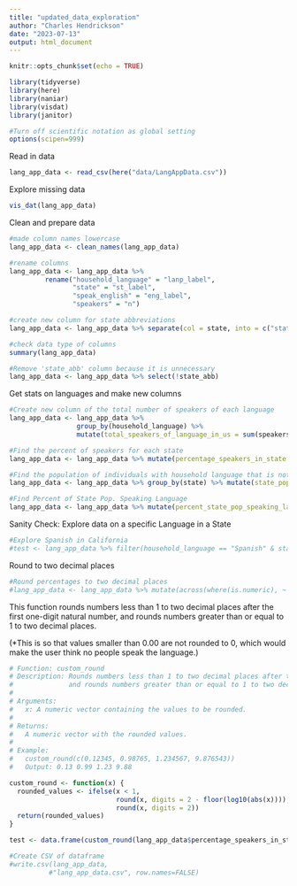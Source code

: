 ```yaml
---
title: "updated_data_exploration"
author: "Charles Hendrickson"
date: "2023-07-13"
output: html_document
---
```


```r
knitr::opts_chunk$set(echo = TRUE)

library(tidyverse)
library(here)
library(naniar)
library(visdat)
library(janitor)

#Turn off scientific notation as global setting
options(scipen=999)
```

Read in data
```r
lang_app_data <- read_csv(here("data/LangAppData.csv"))
```

Explore missing data
```r
vis_dat(lang_app_data)
```

Clean and prepare data
```r
#made column names lowercase
lang_app_data <- clean_names(lang_app_data)

#rename columns 
lang_app_data <- lang_app_data %>%
         rename("household_language" = "lanp_label",
                "state" = "st_label",
                "speak_english" = "eng_label",
                "speakers" = "n")

#create new column for state abbreviations
lang_app_data <- lang_app_data %>% separate(col = state, into = c("state", "state_abb"), sep = "/")

#check data type of columns
summary(lang_app_data)

#Remove 'state_abb' column because it is unnecessary
lang_app_data <- lang_app_data %>% select(!state_abb)
```

Get stats on languages and make new columns
```r
#Create new column of the total number of speakers of each language
lang_app_data <- lang_app_data %>% 
                 group_by(household_language) %>% 
                 mutate(total_speakers_of_language_in_us = sum(speakers))

#Find the percent of speakers for each state
lang_app_data <- lang_app_data %>% mutate(percentage_speakers_in_state = speakers/total_speakers_of_language_in_us*100)

#Find the population of individuals with household language that is not English 
lang_app_data <- lang_app_data %>% group_by(state) %>% mutate(state_pop_of_non_english_households = sum(speakers))

#Find Percent of State Pop. Speaking Language
lang_app_data <- lang_app_data %>% mutate(percent_state_pop_speaking_language = speakers/state_pop_of_non_english_households*100)
```


Sanity Check: Explore data on a specific Language in a State
```r
#Explore Spanish in California
#test <- lang_app_data %>% filter(household_language == "Spanish" & state == "California")
```


Round to two decimal places
```r
#Round percentages to two decimal places
#lang_app_data <- lang_app_data %>% mutate(across(where(is.numeric), ~ round(., digits = 2)))
```

This function rounds numbers less than 1 to two decimal places after the first one-digit natural number, and rounds numbers greater than or equal to 1 to two decimal places. 

(*This is so that values smaller than 0.00 are not rounded to 0, which would make the user think no people speak the language.)
```r
# Function: custom_round
# Description: Rounds numbers less than 1 to two decimal places after the first one-digit natural number,
#              and rounds numbers greater than or equal to 1 to two decimal places.
#
# Arguments:
#   x: A numeric vector containing the values to be rounded.
#
# Returns:
#   A numeric vector with the rounded values.
#
# Example:
#   custom_round(c(0.12345, 0.98765, 1.234567, 9.876543))
#   Output: 0.13 0.99 1.23 9.88

custom_round <- function(x) {
  rounded_values <- ifelse(x < 1,
                           round(x, digits = 2 - floor(log10(abs(x)))),
                           round(x, digits = 2))
  return(rounded_values)
}
```


```r
test <- data.frame(custom_round(lang_app_data$percentage_speakers_in_state))
```


```r
#Create CSV of dataframe 
#write.csv(lang_app_data,
          #"lang_app_data.csv", row.names=FALSE)
```












